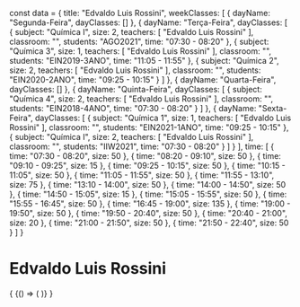 const data = {
  title: "Edvaldo Luis Rossini",
  weekClasses: [
    {
      dayName: "Segunda-Feira",
      dayClasses: []
    },
    {
      dayName: "Terça-Feira",
      dayClasses: [
        {
          subject: "Química I",
          size: 2,
          teachers: [
            "Edvaldo Luis Rossini"
          ],
          classroom: "",
          students: "AGO2021",
          time: "07:30 - 08:20"
        },
        {
          subject: "Química 3",
          size: 1,
          teachers: [
            "Edvaldo Luis Rossini"
          ],
          classroom: "",
          students: "EIN2019-3ANO",
          time: "11:05 - 11:55"
        },
        {
          subject: "Química 2",
          size: 2,
          teachers: [
            "Edvaldo Luis Rossini"
          ],
          classroom: "",
          students: "EIN2020-2ANO",
          time: "09:25 - 10:15"
        }
      ]
    },
    {
      dayName: "Quarta-Feira",
      dayClasses: []
    },
    {
      dayName: "Quinta-Feira",
      dayClasses: [
        {
          subject: "Química 4",
          size: 2,
          teachers: [
            "Edvaldo Luis Rossini"
          ],
          classroom: "",
          students: "EIN2018-4ANO",
          time: "07:30 - 08:20"
        }
      ]
    },
    {
      dayName: "Sexta-Feira",
      dayClasses: [
        {
          subject: "Química 1",
          size: 1,
          teachers: [
            "Edvaldo Luis Rossini"
          ],
          classroom: "",
          students: "EIN2021-1ANO",
          time: "09:25 - 10:15"
        },
        {
          subject: "Química I",
          size: 2,
          teachers: [
            "Edvaldo Luis Rossini"
          ],
          classroom: "",
          students: "IIW2021",
          time: "07:30 - 08:20"
        }
      ]
    }
  ],
  time: [
    {
      time: "07:30 - 08:20",
      size: 50
    },
    {
      time: "08:20 - 09:10",
      size: 50
    },
    {
      time: "09:10 - 09:25",
      size: 15
    },
    {
      time: "09:25 - 10:15",
      size: 50
    },
    {
      time: "10:15 - 11:05",
      size: 50
    },
    {
      time: "11:05 - 11:55",
      size: 50
    },
    {
      time: "11:55 - 13:10",
      size: 75
    },
    {
      time: "13:10 - 14:00",
      size: 50
    },
    {
      time: "14:00 - 14:50",
      size: 50
    },
    {
      time: "14:50 - 15:05",
      size: 15
    },
    {
      time: "15:05 - 15:55",
      size: 50
    },
    {
      time: "15:55 - 16:45",
      size: 50
    },
    {
      time: "16:45 - 19:00",
      size: 135
    },
    {
      time: "19:00 - 19:50",
      size: 50
    },
    {
      time: "19:50 - 20:40",
      size: 50
    },
    {
      time: "20:40 - 21:00",
      size: 20
    },
    {
      time: "21:00 - 21:50",
      size: 50
    },
    {
      time: "21:50 - 22:40",
      size: 50
    }
  ]
}

# Edvaldo Luis Rossini

<div>
  {
    <BrowserOnly>
      {() => (
        <Grid
          title={data.title}
          weekClasses={data.weekClasses}
          time={data.time}
        />
      )}
    </BrowserOnly>
  }
</div>
